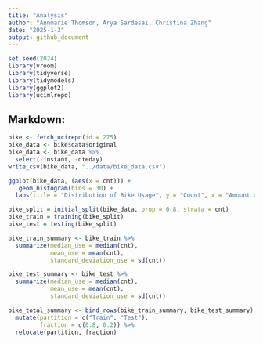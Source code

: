 ```yaml
---
title: "Analysis"
author: "Annmarie Thomson, Arya Sardesai, Christina Zhang"
date: "2025-1-3"
output: github_document
---
```


```r
set.seed(2024)
library(vroom)
library(tidyverse)
library(tidymodels)
library(ggplot2)
library(ucimlrepo)
```

## Markdown:

```r
bike <- fetch_ucirepo(id = 275)
bike_data <- bike$data$original
bike_data <- bike_data %>%
  select(-instant, -dteday)
write_csv(bike_data, "../data/bike_data.csv")

```

```r
ggplot(bike_data, (aes(x = cnt))) +
   geom_histogram(bins = 30) +
  labs(title = "Distribution of Bike Usage", y = "Count", x = "Amount of Rides")

bike_split = initial_split(bike_data, prop = 0.8, strata = cnt)
bike_train = training(bike_split)
bike_test = testing(bike_split)

bike_train_summary <- bike_train %>%
  summarize(median_use = median(cnt),
            mean_use = mean(cnt),
            standard_deviation_use = sd(cnt))

bike_test_summary <- bike_test %>%
  summarize(median_use = median(cnt),
            mean_use = mean(cnt),
            standard_deviation_use = sd(cnt))

bike_total_summary <- bind_rows(bike_train_summary, bike_test_summary) %>%
  mutate(partition = c("Train", "Test"),
         fraction = c(0.8, 0.2)) %>%
  relocate(partition, fraction)

```
